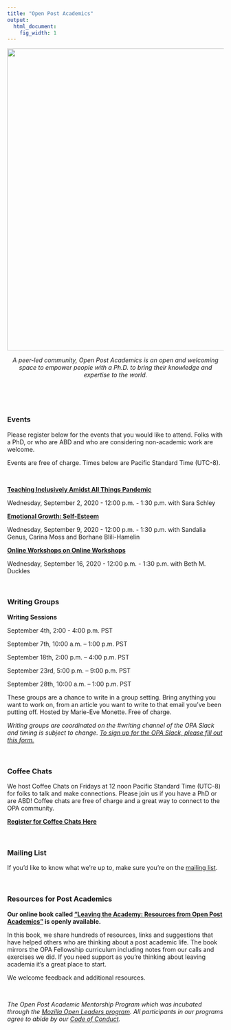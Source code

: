 ```yaml
---
title: "Open Post Academics"
output:
  html_document:
    fig_width: 1
---
```

<img src="images/BD_FLAME_Header.jpg" width="700px">

<center> *A peer-led community, Open Post Academics is an open and welcoming space to empower people with a Ph.D. to bring their knowledge and expertise to the world.* </center>

<br> 

<br>

### Events

Please register below for the events that you would like to attend. Folks with a PhD, or who are ABD and who are considering non-academic work are welcome. 

Events are free of charge. Times below are Pacific Standard Time (UTC-8).

<br>

**[Teaching Inclusively Amidst All Things Pandemic ](https://us02web.zoom.us/meeting/register/tZMvcuqtrj0tHNwDlKYe9ailD3ONs373YRu1)** 

Wednesday, September 2, 2020 - 12:00 p.m. - 1:30 p.m. 
with Sara Schley 

**[Emotional Growth: Self-Esteem ](https://us02web.zoom.us/meeting/register/tZYqduihpzkqHNciPD7FVed4hTd-uqURJfRI)** 

Wednesday, September 9, 2020 - 12:00 p.m. - 1:30 p.m. 
with Sandalia Genus, Carina Moss and Borhane Blili-Hamelin

**[Online Workshops on Online Workshops](https://us02web.zoom.us/meeting/register/tZMudeuorjgsH9dxgxn2dLZne0rjia0gYWtW)** 

Wednesday, September 16, 2020 - 12:00 p.m. - 1:30 p.m. 
with Beth M. Duckles


<br>

### Writing Groups 


**Writing Sessions** 

September 4th, 2:00 - 4:00 p.m. PST

September 7th, 10:00 a.m. – 1:00 p.m. PST

September 18th, 2:00 p.m. – 4:00 p.m. PST

September 23rd, 5:00 p.m. – 9:00 p.m. PST

September 28th, 10:00 a.m. – 1:00 p.m. PST

These groups are a chance to write in a group setting. Bring anything you want to work on, from an article you want to write to that email you’ve been putting off. Hosted by Marie-Eve Monette. Free of charge. 

*Writing groups are coordinated on the #writing channel of the OPA Slack and timing is subject to change. [To sign up for the OPA Slack, please fill out this form.](https://forms.gle/nvLoStXH96evQSJM8)* 

<br>

### Coffee Chats 

We host Coffee Chats on Fridays at 12 noon Pacific Standard Time (UTC-8) for folks to talk and make connections. Please join us if you have a PhD or are ABD! Coffee chats are free of charge and a great way to connect to the OPA community. 

**[Register for Coffee Chats Here](https://www.mixily.com/listing/5049762732161382633)**  

<br>

### Mailing List

If you'd like to know what we're up to, make sure you're on the [mailing list](https://mailchi.mp/2932ae7328f2/opa).   

<br>

### Resources for Post Academics
**Our online book called ["Leaving the Academy: Resources from Open Post Academics"](http://book.openpostac.org/index.html) is openly available.** 

In this book, we share hundreds of resources, links and suggestions that have helped others who are thinking about a post academic life. The book mirrors the OPA Fellowship curriculum including notes from our calls and exercises we did. If you need support as you're thinking about leaving academia it's a great place to start. 

We welcome feedback and additional resources. 

<br>

*The Open Post Academic Mentorship Program which was incubated through the [Mozilla Open Leaders program](https://foundation.mozilla.org/en/opportunity/mozilla-open-leaders/open-leaders-x/participants/). All participants in our programs agree to abide by our [Code of Conduct](https://docs.google.com/document/d/e/2PACX-1vSDndyEifMT03KAXBs22KHpFRWOa4Gld5vEOoKdcRmyDzQrrsktelKa1jRf9_JeYrC18cjEvce_i3Ri/pub).* 
